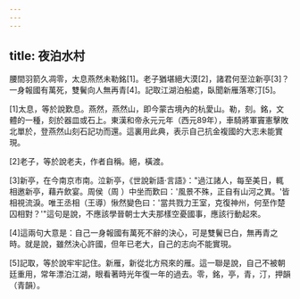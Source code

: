 ```yaml
---
---
---
```

title: 夜泊水村
---



腰間羽箭久凋零，太息燕然未勒銘[1]。老子猶堪絕大漠[2]，諸君何至泣新亭[3]？一身報國有萬死，雙鬢向人無再青[4]。記取江湖泊船處，臥聞新雁落寒汀[5]。

[1]太息，等於說歎息。燕然，燕然山，即今蒙古境內的杭愛山。勒，刻。銘，文體的一種，刻於器皿或石上。東漢和帝永元元年（西元89年），車騎將軍竇憲擊敗北單於，登燕然山刻石記功而還。這裏用此典，表示自己抗金複國的大志未能實現。

[2]老子，等於說老夫，作者自稱。絕，橫渡。

[3]新亭，在今南京市南。泣新亭，《世說新語·言語》："過江諸人，每至美日，輒相邀新亭，藉卉飲宴。周侯（周 ）中坐而歎曰：'風景不殊，正自有山河之異。'皆相視流淚。唯王丞相（王導）愀然變色曰：'當共戮力王室，克復神州，何至作楚囚相對？'"這句是說，不應該學晉朝士大夫那樣空憂國事，應該行動起來。

[4]這兩句大意是：自己一身報國有萬死不辭的決心，可是雙鬢已白，無再青之時。就是說，雖然決心許國，但年已老大，自己的志向不能實現。

[5]記取，等於說牢牢記住。新雁，新從北方飛來的雁。這一聯是說，自己不被朝廷重用，常年漂泊江湖，眼看著時光年復一年的過去。零，銘，亭，青，汀，押韻（青韻）。